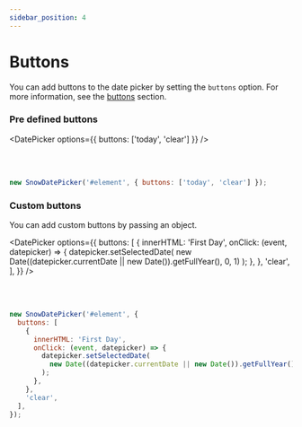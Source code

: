 ```yaml
---
sidebar_position: 4
---
```



# Buttons

You can add buttons to the date picker by setting the `buttons` option. For more information, see the [buttons](../documentations/options/setup-options.mdx#buttons) section.

### Pre defined buttons

<DatePicker options={{ buttons: ['today', 'clear'] }} />

<br />
<br />

```javascript
new SnowDatePicker('#element', { buttons: ['today', 'clear'] });
```

### Custom buttons

You can add custom buttons by passing an object.

<DatePicker
  options={{
    buttons: [
      {
        innerHTML: 'First Day',
        onClick: (event, datepicker) => {
          datepicker.setSelectedDate(
            new Date((datepicker.currentDate || new Date()).getFullYear(), 0, 1)
          );
        },
      },
      'clear',
    ],
  }}
/>

<br />
<br />

```javascript
new SnowDatePicker('#element', {
  buttons: [
    {
      innerHTML: 'First Day',
      onClick: (event, datepicker) => {
        datepicker.setSelectedDate(
          new Date((datepicker.currentDate || new Date()).getFullYear(), 0, 1)
        );
      },
    },
    'clear',
  ],
});
```

